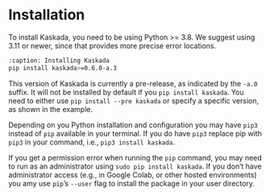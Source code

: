 # Installation

To install Kaskada, you need to be using Python >= 3.8.
We suggest using 3.11 or newer, since that provides more precise error locations.

```bash
:caption: Installing Kaskada
pip install kaskada>=0.6.0-a.3
```

::: {.callout-warning}
This version of Kaskada is currently a pre-release, as indicated by the `-a.0` suffix.
It will not be installed by default if you `pip install kaskada`.
You need to either use `pip install --pre kaskada` or specify a specific version, as shown in the example.
:::

::: {.callout-tip}
Depending on you Python installation and configuration you may have `pip3` instead of `pip` available in your terminal.
If you do have `pip3` replace pip with `pip3` in your command, i.e., `pip3 install kaskada`.

If you get a permission error when running the `pip` command, you may need to run as an administrator using `sudo pip install kaskada`.
If you don't have administrator access (e.g., in Google Colab, or other hosted environments) you amy use `pip`’s `--user` flag to install the package in your user directory.
:::
